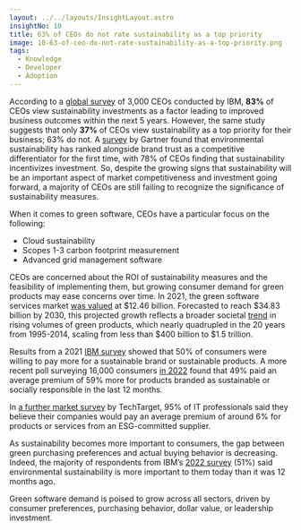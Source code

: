 ```yaml
---
layout: ../../layouts/InsightLayout.astro
insightNo: 10
title: 63% of CEOs do not rate sustainability as a top priority
image: 10-63-of-ceo-do-not-rate-sustainability-as-a-top-priority.png
tags:
  - Knowledge
  - Developer
  - Adoption
---
```


According to a [global survey](https://www.ibm.com/thought-leadership/institute-business-value/en-us/c-suite-study/ceo) of 3,000 CEOs conducted by IBM, **83%** of CEOs view sustainability investments as a factor leading to improved business outcomes within the next 5 years. However, the same study suggests that only **37%** of CEOs view sustainability as a top priority for their business; 63% do not. A [survey](https://www.gartner.com/en/newsroom/press-releases/2022-05-18-gartner-survey-reveals-significant-shifts-in-ceo-thinking-on-sustainability-workforce-issues-and-inflation-in-2022) by Gartner found that environmental sustainability has ranked alongside brand trust as a competitive differentiator for the first time, with 78% of CEOs finding that sustainability incentivizes investment. So, despite the growing signs that sustainability will be an important aspect of market competitiveness and investment going forward, a majority of CEOs are still failing to recognize the significance of sustainability measures.

When it comes to green software, CEOs have a particular focus on the following:

* Cloud sustainability
* Scopes 1-3 carbon footprint measurement
* Advanced grid management software

CEOs are concerned about the ROI of sustainability measures and the feasibility of implementing them, but growing consumer demand for green products may ease concerns over time. In 2021, the green software services market [was valued](https://www.coherentmarketinsights.com/market-insight/green-it-services-market-5093) at $12.46 billion. Forecasted to reach $34.83 billion by 2030, this projected growth reflects a broader societal [trend](https://www.sciencedirect.com/science/article/pii/S0048733320300287) in rising volumes of green products, which nearly quadrupled in the 20 years from 1995-2014, scaling from less than $400 billion to $1.5 trillion.

Results from a 2021 [IBM survey](https://ibm.co/2022-consumer-study) showed that 50% of consumers were willing to pay more for a sustainable brand or sustainable products. A more recent poll surveying 16,000 consumers [in 2022](https://www.ibm.com/thought-leadership/institute-business-value/en-us/report/2022-sustainability-consumer-research) found that 49% paid an average premium of 59% more for products branded as sustainable or socially responsible in the last 12 months.

In [a further market survey](https://www.techtarget.com/searchcio/news/252526131/Sustainable-procurement-goes-mainstream-influences-IT-buys) by TechTarget, 95% of IT professionals said they believe their companies would pay an average premium of around 6% for products or services from an ESG-committed supplier.

As sustainability becomes more important to consumers, the gap between green purchasing preferences and actual buying behavior is decreasing. Indeed, the majority of respondents from IBM’s [2022 survey](https://www.ibm.com/thought-leadership/institute-business-value/en-us/report/2022-sustainability-consumer-research) (51%) said environmental sustainability is more important to them today than it was 12 months ago.

Green software demand is poised to grow across all sectors, driven by consumer preferences, purchasing behavior, dollar value, or leadership investment.